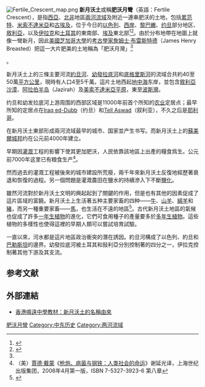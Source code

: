 [[File:Fertile_Crescent_map.png|thumb]]
'''新月沃土'''或稱'''肥沃月彎'''（英語：Fertile Crescent），是指[[西亞|西亞]]、[[北非|北非]]地區[[兩河流域|兩河流域]]及附近一連串肥沃的土地，包括[[累范特|累范特]]、[[米索不達米亞|米索不達米亞]]和[[古埃及|古埃及]]，位于今日的[[以色列|以色列]]、[[约旦河西岸|西岸]]、[[黎巴嫩|黎巴嫩]]、[[约旦|约旦]]部分地区、[[敘利亞|敘利亞]]，以及[[伊拉克|伊拉克]]和[[土耳其|土耳其]]的東南部、[[埃及|埃及]]東北部<ref>{{cite book |last=Haviland |first=William A. |first2=Harald E. L. |last2=Prins |first3=Dana |last3=Walrath |first4=Bunny |last4=McBride |title=''The Essence of Anthropology'' |date=13 January 2013 |publisher=[[Cengage_Learning|Cengage Learning]] |location=Belmont, California |isbn=978-1111833442 |page=104 |edition=3rd |url=https://books.google.com/books?id=oW8JAAAAQBAJ&pg=PA104 |language=en |access-date=2019-10-26 |archive-date=2020-12-25 |archive-url=https://web.archive.org/web/20201225095055/https://books.google.com/books?id=oW8JAAAAQBAJ&pg=PA104 |dead-url=no }}</ref><ref>{{cite book |title=''Ancient Mesopotamia/India'' |year=2003 |publisher=Social Studies School Service |location=Culver City, California |isbn=978-1560041665 |page=4 |url=https://books.google.com/books?id=WWihubqjnysC |language=en |access-date=2019-10-26 |archive-date=2021-03-20 |archive-url=https://web.archive.org/web/20210320100240/https://books.google.com/books?id=WWihubqjnysC |dead-url=no }}</ref>。由於分布地帶在地圖上就像一彎新月，因此[[美國|美國]][[芝加哥大學|芝加哥大學]]的[[考古學家|考古學家]][[詹姆士·布雷斯特德|詹姆士·布雷斯特德]]（James Henry Breasted）把這一大片肥美的土地稱為「肥沃月灣」<ref name="Breasted 1914/1916">{{cite book|last=Abt|first=Jeffrey|year=2011|title=''American Egyptologist: the life of James Henry Breasted and the creation of his Oriental Institute''|url=https://books.google.com/books?id=YEc0bc93LwYC|location=Chicago|publisher=University of Chicago Press|isbn=978-0-226-0011-04|pages=193–194, 436|language=en|access-date=2019-10-26|archive-date=2020-12-25|archive-url=https://web.archive.org/web/20201225095107/https://books.google.com/books?id=YEc0bc93LwYC|dead-url=no}}</ref>。

新月沃土上的三條主要河流[[約旦河|約旦河]]、[[幼發拉底河|幼發拉底河]]和[[底格里斯河|底格里斯河]]的流域合共約40至50萬[[平方公里|平方公里]]，現時有人口4至5千萬。這片土地西起[[地中海|地中海]]东岸，並包含[[敘利亞沙漠|敘利亞沙漠]]、[[阿拉伯半岛|阿拉伯半岛]]（Jazirah）及[[米索不达米亚|美索不達米亞平原]]，東至[[波斯灣|波斯灣]]。

约旦和幼发拉底河上游周围的西部区域是11000年前首个所知的[[农业|农业]]定居点；最早所知的定居点在[[Iraq_ed-Dubb|Iraq ed-Dubb]]（约旦）和[[Tell_Aswad|Tell Aswad]]（叙利亚），不久之后是[[耶利哥|耶利哥]]。

在新月沃土東部形成兩河流域最早的城市、国家並产生书写。而新月沃土上的[[蘇美爾|蘇美爾]][[城邦|城邦]]约在公元前4000年建立。

早期因[[灌溉|灌溉]]工程的影響下使其更加肥沃，人民依靠該地區上出產的糧食爲生。公元前7000年这里已有粮食生产<ref>（美）[[賈德·戴蒙|賈德·戴蒙]]《[[枪炮、病菌与钢铁：人类社会的命运|枪炮、病菌与钢铁：人类社会的命运]]》谢延光译，上海世纪出版集团，2006年4月第一版，ISBN 7-5327-3923-6 第八章</ref>。

然而過去的灌溉工程被後來的城市建設所荒廢，兩千年來新月沃土反復地經歷著衰退和恢復的過程。另一個問題是灌溉農田在鹽水的持續滲入下不斷[[鹽化|鹽化]]。

雖然河流對於新月沃土文明的興起起到了關鍵的作用，但是也有其他的因素促成了這片區域的富饒。新月沃土上生活著五种主要家畜的四种——[[牛|牛]]、[[山羊|山羊]]、[[綿羊|綿羊]]和[[豬|豬]]，而另一種重要家畜——[[馬|馬]]，也生活在不遠的地區<ref name="Diamond1997GGS">{{cite book|title=''Guns, Germs, and Steel: The Fates of Human Societies'' |last=Diamond |first=Jared |author-link=Jared Diamond |date=March 1997 |publisher=[[W.W._Norton_&_Company|W.W. Norton & Company]] |isbn=978-0-393-03891-0 |pages=[https://archive.org/details/gunsgermssteelfa0000diam/page/480 480] |edition=1st |oclc=35792200|title-link=Guns, Germs, and Steel: The Fates of Human Societies|language=en}}</ref>。古代新月沃土地區的氣候也促成了許多[[一年生植物|一年生植物]]的進化，它們可食用種子的產量要多於[[多年生植物|多年生植物]]。這些植物的多樣性也使得這裡的早期人類可以嘗試培育試驗。

一直以來，河水都是這片地區政治衝突的潛在誘因。約旦河構成了以色列、約旦和[[巴勒斯坦|巴勒斯坦]]的邊界。幼發拉底河被土耳其和敍利亞分別控制著的四分之一，伊拉克控制著其他下游及其支流。

== 参考文献 ==
{{reflist}}

== 外部連結 ==
{{Commonscat|Fertile Crescent}}
* [http://www.mingyuen.edu.hk/history/1baby/01aname.htm 香港鳴遠中學教材：新月沃土的名稱由來] {{Wayback|url=http://www.mingyuen.edu.hk/history/1baby/01aname.htm |date=20200715004007 }}


{{穀物}}
{{Authority control}}
[[Category:肥沃月彎|]]
[[Category:中东历史|Category:中东历史]]
[[Category:两河流域|Category:两河流域]]